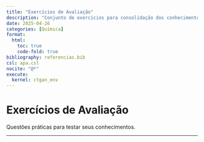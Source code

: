 ```yaml
---
title: "Exercícios de Avaliação"
description: "Conjunto de exercícios para consolidação dos conhecimentos em Química."
date: 2025-04-26
categories: [Química]
format:
  html:
    toc: true
    code-fold: true
bibliography: referencias.bib
csl: apa.csl
nocite: "@*"
execute:
  kernel: ctgan_env
---
```


# Exercícios de Avaliação

Questões práticas para testar seus conhecimentos.

---

